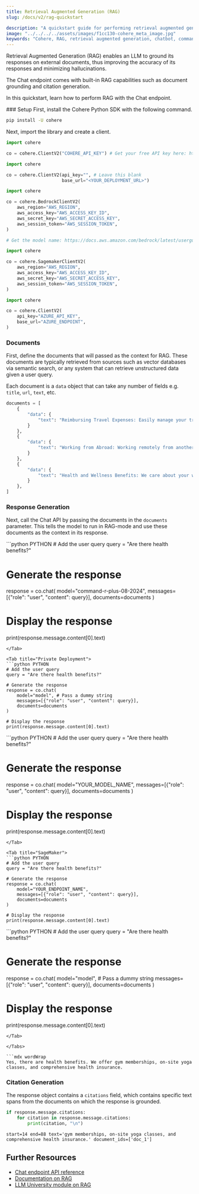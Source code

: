 ```yaml
---
title: Retrieval Augmented Generation (RAG)
slug: /docs/v2/rag-quickstart

description: "A quickstart guide for performing retrieval augmented generation (RAG) with Cohere's Command models (v2 API)."
image: "../../../../assets/images/f1cc130-cohere_meta_image.jpg"  
keywords: "Cohere, RAG, retrieval augmented generation, chatbot, command models"
---
```

Retrieval Augmented Generation (RAG) enables an LLM to ground its responses on external documents, thus improving the accuracy of its responses and minimizing hallucinations.

The Chat endpoint comes with built-in RAG capabilities such as document grounding and citation generation.  

In this quickstart, learn how to perform RAG with the Chat endpoint.

<Steps>
### Setup
First, install the Cohere Python SDK with the following command.

```bash
pip install -U cohere
```

Next, import the library and create a client.

<Tabs>
<Tab title="Cohere Platform">

```python PYTHON
import cohere

co = cohere.ClientV2("COHERE_API_KEY") # Get your free API key here: https://dashboard.cohere.com/api-keys
```

</Tab>
<Tab title="Private Deployment">

```python PYTHON
import cohere

co = cohere.ClientV2(api_key="", # Leave this blank
                     base_url="<YOUR_DEPLOYMENT_URL>")
```

</Tab>

<Tab title="Bedrock">

```python PYTHON
import cohere

co = cohere.BedrockClientV2(
    aws_region="AWS_REGION",
    aws_access_key="AWS_ACCESS_KEY_ID",
    aws_secret_key="AWS_SECRET_ACCESS_KEY",
    aws_session_token="AWS_SESSION_TOKEN",
)

# Get the model name: https://docs.aws.amazon.com/bedrock/latest/userguide/models-supported.html
```
</Tab>

<Tab title="SageMaker">

```python PYTHON
import cohere

co = cohere.SagemakerClientV2(
    aws_region="AWS_REGION",
    aws_access_key="AWS_ACCESS_KEY_ID",
    aws_secret_key="AWS_SECRET_ACCESS_KEY",
    aws_session_token="AWS_SESSION_TOKEN",
)
```
</Tab>

<Tab title="Azure AI">

```python PYTHON
import cohere

co = cohere.ClientV2(
    api_key="AZURE_API_KEY",
    base_url="AZURE_ENDPOINT",
)
```
</Tab>

</Tabs>

### Documents

First, define the documents that will passed as the context for RAG. These documents are typically retrieved from sources such as vector databases via semantic search, or any system that can retrieve unstructured data given a user query.

Each document is a `data` object that can take any number of fields e.g. `title`, `url`, `text`, etc.

```python PYTHON
documents = [
    {
        "data": {
            "text": "Reimbursing Travel Expenses: Easily manage your travel expenses by submitting them through our finance tool. Approvals are prompt and straightforward."
        }
    },
    {
        "data": {
            "text": "Working from Abroad: Working remotely from another country is possible. Simply coordinate with your manager and ensure your availability during core hours."
        }
    },
    {
        "data": {
            "text": "Health and Wellness Benefits: We care about your well-being and offer gym memberships, on-site yoga classes, and comprehensive health insurance."
        }
    },
]

```
### Response Generation

Next, call the Chat API by passing the documents in the `documents` parameter. This tells the model to run in RAG-mode and use these documents as the context in its response.

<Tabs>
<Tab title="Cohere Platform">
```python PYTHON
# Add the user query
query = "Are there health benefits?"

# Generate the response
response = co.chat(
    model="command-r-plus-08-2024",
    messages=[{"role": "user", "content": query}],
    documents=documents
)

# Display the response
print(response.message.content[0].text)
```
</Tab>

<Tab title="Private Deployment">
```python PYTHON
# Add the user query
query = "Are there health benefits?"

# Generate the response
response = co.chat(
    model="model", # Pass a dummy string
    messages=[{"role": "user", "content": query}],
    documents=documents
)

# Display the response
print(response.message.content[0].text)
```
</Tab>

<Tab title="Bedrock">
```python PYTHON
# Add the user query
query = "Are there health benefits?"

# Generate the response
response = co.chat(
    model="YOUR_MODEL_NAME",
    messages=[{"role": "user", "content": query}],
    documents=documents
)

# Display the response
print(response.message.content[0].text)
```
</Tab>

<Tab title="SageMaker">
```python PYTHON
# Add the user query
query = "Are there health benefits?"

# Generate the response
response = co.chat(
    model="YOUR_ENDPOINT_NAME",
    messages=[{"role": "user", "content": query}],
    documents=documents
)

# Display the response
print(response.message.content[0].text)
```
</Tab>

<Tab title="Azure AI">
```python PYTHON
# Add the user query
query = "Are there health benefits?"

# Generate the response
response = co.chat(
    model="model", # Pass a dummy string
    messages=[{"role": "user", "content": query}],
    documents=documents
)

# Display the response
print(response.message.content[0].text)
```
</Tab>

</Tabs>

```mdx wordWrap
Yes, there are health benefits. We offer gym memberships, on-site yoga classes, and comprehensive health insurance.
```

### Citation Generation

The response object contains a `citations` field, which contains specific text spans from the documents on which the response is grounded.

```python PYTHON
if response.message.citations:
    for citation in response.message.citations:
        print(citation, "\n")
```

```mdx wordWrap
start=14 end=88 text='gym memberships, on-site yoga classes, and comprehensive health insurance.' document_ids=['doc_1'] 

```

</Steps>

## Further Resources
- [Chat endpoint API reference](https://docs.cohere.com/reference/chat)
- [Documentation on RAG](https://docs.cohere.com/docs/retrieval-augmented-generation-rag)
- [LLM University module on RAG](https://cohere.com/llmu#rag)

